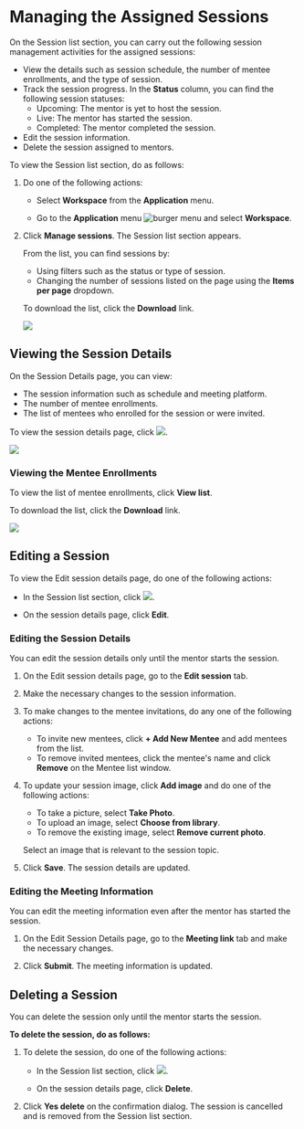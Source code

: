 
# Managing the Assigned Sessions

On the Session list section, you can carry out the following session management activities for the assigned sessions:

* View the details such as session schedule, the number of mentee enrollments, and the type of session.
* Track the session progress. In the **Status** column, you can find the following session statuses:
    * Upcoming: The mentor is yet to host the session.
    * Live: The mentor has started the session.
    * Completed: The mentor completed the session.
* Edit the session information.
* Delete the session assigned to mentors. 

To view the Session list section, do as follows:

1. Do one of the following actions:

    * Select <b>Workspace</b> from the <b>Application</b> menu.

    * Go to the <b>Application</b> menu ![burger menu](media/burgermenu-icon.png) and select <b>Workspace</b>.

2. Click **Manage sessions**. The Session list section appears.

    <p>
    <Admonition type="tip">
    <p>From the list, you can find sessions by:
        <ul>
        <li>Using filters such as the status or type of session.</li>
        <li>Changing the number of sessions listed on the page using the <b>Items per page</b> dropdown.</li>
        </ul>
    </p>
    <p>To download the list, click the <b>Download</b> link.</p>
    </Admonition>
    </p>

    ![](media/sessionlistsection.png)

## Viewing the Session Details

On the Session Details page, you can view:

* The session information such as schedule and meeting platform.
* The number of mentee enrollments.
* The list of mentees who enrolled for the session or were invited.

To view the session details page, click ![](media/sessionlist-view.png).

![](media/assignedsessiondetails.png)

### Viewing the Mentee Enrollments

To view the list of mentee enrollments, click **View list**.

<p>
<Admonition type="tip">
<p>To download the list, click the <b>Download</b> link.</p>
</Admonition>
</p>

![](media/menteeenrollmentlist.png)

## Editing a Session

To view the Edit session details page, do one of the following actions:

* In the Session list section, click ![](media/sessionlist-edit.png).

* On the session details page, click **Edit**.

### Editing the Session Details

<p>
<Admonition type="note">
<p>You can edit the session details only until the mentor starts the session.</p>
</Admonition>
</p>

1. On the Edit session details page, go to the <b>Edit session</b> tab.

2. Make the necessary changes to the session information.

3. To make changes to the mentee invitations, do any one of the following actions:

    * To invite new mentees, click **+ Add New Mentee** and add mentees from the list.
    * To remove invited mentees, click the mentee's name and click **Remove** on the Mentee list window.

3. To update your session image, click <b>Add image</b> and do one of the following actions:

    * To take a picture, select <b>Take Photo</b>.
    * To upload an image, select <b>Choose from library</b>.
    * To remove the existing image, select <b>Remove current photo</b>.

    <p>  
        <Admonition type="tip">
        <p>Select an image that is relevant to the session topic.</p>
        </Admonition>
    </p>

4. Click **Save**. The session details are updated.

### Editing the Meeting Information

<p>
<Admonition type="tip">
<p>You can edit the meeting information even after the mentor has started the session.</p>
</Admonition>
</p>

1. On the Edit Session Details page, go to the <b>Meeting link</b> tab and make the necessary changes.

2. Click <b>Submit</b>. The meeting information is updated.

## Deleting a Session

<Admonition type="note">
<p>You can delete the session only until the mentor starts the session.</p>
</Admonition>

**To delete the session, do as follows:**

1. To delete the session, do one of the following actions:

    * In the Session list section, click ![](media/sessionlist-delete.png).

    * On the session details page, click **Delete**.

2. Click <b>Yes delete</b> on the confirmation dialog. The session is cancelled and is removed from the Session list section.